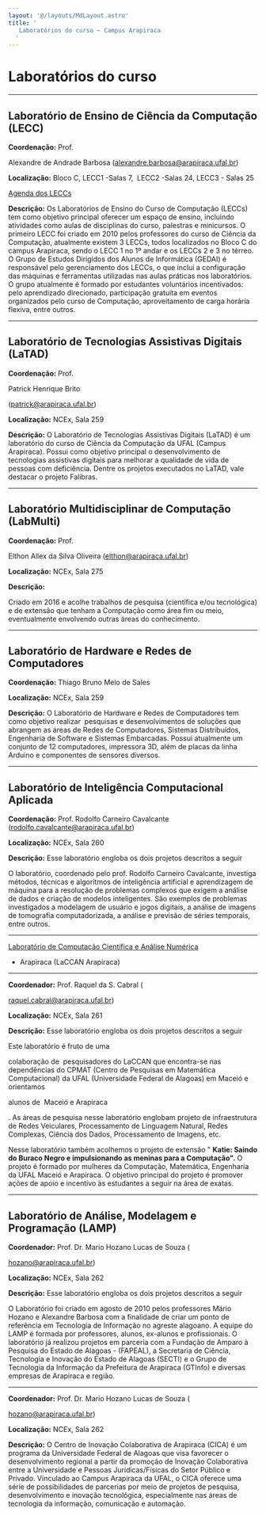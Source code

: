 ```yaml
---
layout: '@/layouts/MdLayout.astro'
title: '
   Laboratórios do curso — Campus Arapiraca
  '
---
```




Laboratórios do curso
=====================










---


Laboratório de Ensino de Ciência da Computação (LECC)
-----------------------------------------------------



**Coordenação:** 
 Prof.
 
 Alexandre de Andrade Barbosa (alexandre.barbosa@arapiraca.ufal.br)
 





**Localização:** 
 Bloco C, LECC1 -Salas 7,  LECC2 -Salas 24, LECC3 - Salas 25
 




[Agenda dos LECCs](/cpt/documentos/agenda-dos-leccs) 





**Descrição:** 
 Os Laboratórios de Ensino do Curso de Computação (LECCs) tem como objetivo principal oferecer um espaço de ensino, incluindo atividades como aulas de disciplinas do curso, palestras e minicursos. O primeiro LECC foi criado em 2010 pelos professores do curso de Ciência da Computação, atualmente existem 3 LECCs, todos localizados no Bloco C do campus Arapiraca, sendo o LECC 1 no 1º andar e os LECCs 2 e 3 no térreo. O Grupo de Estudos Dirigidos dos Alunos de Informática (GEDAI) é responsável pelo gerenciamento dos LECCs, o que inclui a configuração das máquinas e ferramentas utilizadas nas aulas práticas nos laboratórios. O grupo atualmente é formado por estudantes voluntários incentivados: pelo aprendizado direcionado, participação gratuita em eventos organizados pelo curso de Computação, aproveitamento de carga horária flexiva, entre outros.
 





---


Laboratório de Tecnologias Assistivas Digitais (LaTAD)
------------------------------------------------------



**Coordenação:** 
 Prof.
 
 Patrick Henrique Brito
 

 (patrick@arapiraca.ufal.br)
 





**Localização:** 
 NCEx, Sala 259
 





**Descrição:** 
 O Laboratório de Tecnologias Assistivas Digitais (LaTAD) é um laboratório do curso de Ciência da Computação da UFAL (Campus Arapiraca). Possui como objetivo principal o desenvolvimento de tecnologias assistivas digitais para melhorar a qualidade de vida de pessoas com deficiência. Dentre os projetos executados no LaTAD, vale destacar o projeto Falibras.
 





---


Laboratório Multidisciplinar de Computação (LabMulti)
-----------------------------------------------------



**Coordenação:** 
 Prof.
 
 Elthon Allex da Silva Oliveira (elthon@arapiraca.ufal.br)
 





**Localização:** 
 NCEx, Sala 275
 





**Descrição:** 


 Criado em 2016 e acolhe trabalhos de pesquisa (científica e/ou tecnológica) e de extensão que tenham a Computação como área fim ou meio, eventualmente envolvendo outras áreas do conhecimento.
 






---





Laboratório de Hardware e Redes de Computadores
-----------------------------------------------



**Coordenação:** 
 Thiago Bruno Melo de Sales
 




**Localização:** 
 NCEx, Sala 259
 





**Descrição:** 
 O Laboratório de Hardware e Redes de Computadores tem como objetivo realizar  pesquisas e desenvolvimentos de soluções que abrangem as áreas de Redes de Computadores, Sistemas Distribuídos, Engenharia de Software e Sistemas Embarcadas. Possui atualmente um conjunto de 12 computadores, impressora 3D, além de placas da linha Arduino e componentes de sensores diversos.
 








---


Laboratório de Inteligência Computacional Aplicada
--------------------------------------------------



**Coordenação:** 
 Prof. Rodolfo Carneiro Cavalcante (rodolfo.cavalcante@arapiraca.ufal.br)
 




**Localização:** 
 NCEx, Sala 260
 




**Descrição:** 
 Esse laboratório engloba os dois projetos descritos a seguir
 






 O laboratório, coordenado pelo prof. Rodolfo Carneiro Cavalcante, investiga métodos, técnicas e algoritmos de inteligência artificial e aprendizagem de máquina para a resolução de problemas complexos que exigem a análise de dados e criação de modelos inteligentes. São exemplos de problemas investigados a modelagem de usuário e jogos digitais, a análise de imagens de tomografia computadorizada, a análise e previsão de séries temporais, entre outros.
 





---


[Laboratório de Computação Científica e Análise Numérica](https://sites.google.com/laccan.ufal.br/laccan/in%C3%ADcio?authuser=0) 
 - Arapiraca (LaCCAN Arapiraca)
-----------------------------------------------------------------------------------------------------------------------------------------------------------------



**Coordenador:** 
 Prof. Raquel da S. Cabral (
 
 raquel.cabral@arapiraca.ufal.br)
 





**Localização:** 
 NCEx, Sala 261
 





**Descrição:** 
 Esse laboratório engloba os dois projetos descritos a seguir
 




 Este laboratório é fruto de uma
 
 colaboração de  pesquisadores do LaCCAN que encontra-se nas dependências do CPMAT (Centro de Pesquisas em Matemática Computacional) da UFAL (Universidade Federal de Alagoas) em Maceió e orientamos
 
 alunos de  Maceió e Arapiraca
 
 . As áreas de pesquisa nesse laboratório englobam projeto de infraestrutura de Redes Veiculares, Processamento de Linguagem Natural, Redes Complexas, Ciência dos Dados, Processamento de Imagens, etc.
 
 Nesse laboratório também acolhemos o projeto de extensão "
 **Katie: Saindo do Buraco Negro e impulsionando as meninas para a Computação".** 
 O projeto é formado por mulheres da Computação, Matemática, Engenharia da UFAL Maceió e Arapiraca. O objetivo principal do projeto é promover ações de apoio e incentivo às estudantes a seguir na área de exatas.
 





---




Laboratório de Análise, Modelagem e Programação (LAMP)
------------------------------------------------------



**Coordenador:** 
 Prof. Dr. Mario Hozano Lucas de Souza (
 
 hozano@arapiraca.ufal.br)
 





**Localização:** 
 NCEx, Sala 262
 





**Descrição:** 
 Esse laboratório engloba os dois projetos descritos a seguir
 





 O Laboratório foi criado em agosto de 2010 pelos professores Mário Hozano e Alexandre Barbosa com a finalidade de criar um ponto de referência em Tecnologia de Informação no agreste alagoano. A equipe do LAMP é formada por professores, alunos, ex-alunos e profissionais. O laboratório já realizou projetos em parceria com a Fundação de Amparo à Pesquisa do Estado de Alagoas - (FAPEAL), a Secretaria de Ciência, Tecnologia e Inovação do Estado de Alagoas (SECTI) e o Grupo de Tecnologia da Informação da Prefeitura de Arapiraca (GTInfo) e diversas empresas de Arapiraca e região.
 





---




**Coordenador:** 
 Prof. Dr. Mario Hozano Lucas de Souza (
 
 hozano@arapiraca.ufal.br)
 





**Localização:** 
 NCEx, Sala 262
 




**Descrição:** 
 O Centro de Inovação Colaborativa de Arapiraca (CICA) é um programa da Universidade Federal de Alagoas que visa favorecer o desenvolvimento regional a partir da promoção de Inovação Colaborativa entre a Universidade e Pessoas Jurídicas/Físicas do Setor Público e Privado. Vinculado ao Campus Arapiraca da UFAL, o CICA oferece uma série de possibilidades de parcerias por meio de projetos de pesquisa, desenvolvimento e inovação tecnológica, especialmente nas áreas de tecnologia da informação, comunicação e automação.
 


















